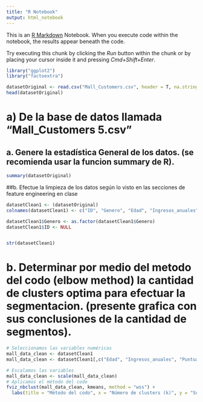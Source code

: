 ```yaml
---
title: "R Notebook"
output: html_notebook
---
```


This is an [R Markdown](http://rmarkdown.rstudio.com) Notebook. When you execute code within the notebook, the results appear beneath the code. 

Try executing this chunk by clicking the *Run* button within the chunk or by placing your cursor inside it and pressing *Cmd+Shift+Enter*. 
```r
library("ggplot2")
library("factoextra")
```

```r
datasetOriginal <- read.csv("Mall_Customers.csv", header = T, na.strings = "")
head(datasetOriginal)
```
# a)	De la base de datos llamada “Mall_Customers 5.csv” 
## a.	Genere la estadística General de los datos. (se recomienda usar la funcion summary de R). 
```r
summary(datasetOriginal)
```
##b.	Efectue la limpieza de los datos según lo visto en las secciones de feature engineering en clase
```r
datasetClean1 <- (datasetOriginal)
colnames(datasetClean1) <- c("ID", "Genero", "Edad", "Ingresos_anuales", "Puntuacion_gasto")

datasetClean1$Genero <- as.factor(datasetClean1$Genero)
datasetClean1$ID <- NULL


str(datasetClean1)

```
# b. Determinar por medio del metodo del codo (elbow method) la cantidad de clusters optima para efectuar la segmentacion. (presente grafica con sus conclusiones de la cantidad de segmentos).
```r
# Seleccionamos las variables numéricas
mall_data_clean <- datasetClean1
mall_data_clean <- datasetClean1[,c("Edad", "Ingresos_anuales", "Puntuacion_gasto")]

# Escalamos las variables
mall_data_clean <- scale(mall_data_clean)
# Aplicamos el método del codo
fviz_nbclust(mall_data_clean, kmeans, method = "wss") + 
  labs(title = "Método del codo", x = "Número de clusters (k)", y = "Suma de las distancias al cuadrado")
```

